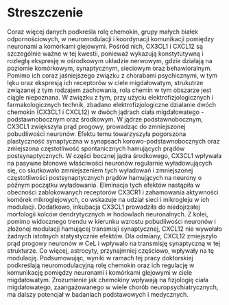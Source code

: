 # Streszczenie {- .unlisted .unnumbered}

Coraz więcej danych podkreśla rolę chemokin, grupy małych białek odpornościowych, w neuromodulacji i koordynacji komunikacji pomiędzy neuronami a komórkami glejowymi. 
Pośród nich, CX3CL1 i CXCL12 są szczególnie ważne w tej kwestii, ponieważ wykazują konstytutywną i rozległą ekspresję w ośrodkowym układzie nerwowym, gdzie działają na poziomie komórkowym, synaptycznym, sieciowym oraz behawioralnym. 
Pomimo ich coraz jaśniejszego związku z chorabami psychicznymi, w tym lęku oraz ekspresją ich receptorów w ciele migdałowatym, strukutrze związanej z tym rodzajem zachowania, rola chemin w tym obszarze jest ciągle niepoznana. 
W związku z tym, przy użyciu elektrofizjologicznych i farmakologicznych technik, zbadano elektrofizjologiczne dzialanie dwóch chemokin (CX3CL1 i CXCL12) w dwóch jądrach ciała migdałowatego - podstawnobocznym oraz środkowym. 
W jądrze podstawnobocznym, CX3CL1 zwiększyła prąd  progowy, prowadząc do zmniejszonej pobudliwości neuronów.
Efektu temu towarzyszyła pogorszona plastyczność synaptyczna w synapsach korowo-podstawnobocznych oraz zmiejszona częstotliwość spontanicznych hamujących prądów postsynaptycznych.
W części bocznej jądra środkowego, CX3CL1 wpływała na pasywne błonowe właściwości neuronów regularnie wyładowujących się, co skutkowało zmniejszeniem tych wyładowań i zmniejszonej częstotliwości postsynaptycznych prądów hamujących na neurony o późnym początku wyładowania.
Eliminacja tych efektów nastąpiła w obecności zablokowanych receptorów CX3CR1 i zahamowania aktywności komórek mikroglejowych, co wskazuje na udział sieci i mikrogleju w ich modulacji.
Dodatkowo, inkubacja CX3CL1 prowadziła do niedojrzałej morfologii kolców dendrytycznych w hodowlach neuronalnych.
Z kolei, pomimo widocznego trendu w kierunku wzrostu pobudliwości neuronów i złożonej modulacji hamującej transmisji synaptycznej, CXCL12 nie wywołało żadnych istotnych statystycznie efektów.
Dla odmiany, CXCL12 zmiejszyło prąd progowy neuronów w CeL i wpływało na transmisję synaptyczną w tej strukturze. 
Co więcej, astrocyty, przynajmniej częściowo, wpływały na tę modulację.
Podsumowując, wyniki w ramach tej pracy doktorskiej podkreślają neuromodulacyjną rolę chemokin oraz ich regulację w komunikację pomiędzy neuronami i komórkami glejowymi w ciele migdałowatym.
Zrozumienie jak chemokiny wpływają na fizjologię ciała migdałowatego, zaangażowanego w wiele chorób neuropsychiatrycznych, ma dalszy potencjał w badaniach podstawowych i medycznych. 

\newpage
